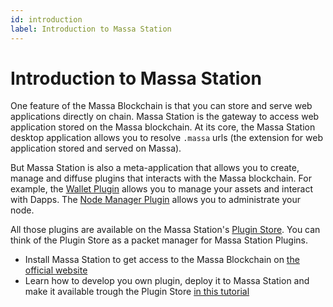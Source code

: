 ---
id: introduction
label: Introduction to Massa Station
---
# Introduction to Massa Station

One feature of the Massa Blockchain is that you can store and serve web applications directly on chain. Massa Station is the gateway to access web application stored on the Massa blockchain. At its core, the Massa Station desktop application allows you to resolve `.massa` urls (the extension for web application stored and served on Massa). 

But Massa Station is also a meta-application that allows you to create, manage and diffuse plugins that interacts with the Massa blockchain. For example, the [Wallet Plugin](/docs/build/wallet/massa-station.mdx) allows you to manage your assets and interact with Dapps. The [Node Manager Plugin](https://github.com/massalabs/station-massa-node-manager) allows you to administrate your node.
  
All those plugins are available on the Massa Station's [Plugin Store](https://github.com/massalabs/station-store). 
You can think of the Plugin Store as a packet manager for Massa Station Plugins.

- Install Massa Station to get access to the Massa Blockchain on [the official website](https://station.massa.net/)
- Learn how to develop you own plugin, deploy it to Massa Station and make it available trough the Plugin Store [in this tutorial](/docs/tutorial/massa-station-plugin/Introduction.mdx)
